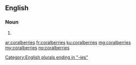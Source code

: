 ==English==

===Noun===
{{head|en|noun plural form}}

# {{plural of|coralberry|lang=en}}

[[Category:English plurals ending in "-ies"]]

[[ar:coralberries]]
[[fr:coralberries]]
[[ku:coralberries]]
[[mg:coralberries]]
[[my:coralberries]]
[[no:coralberries]]